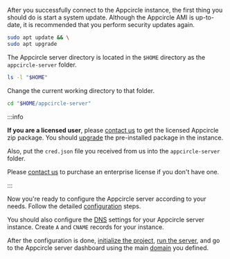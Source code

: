 After you successfully connect to the Appcircle instance, the first thing you should do is start a system update. Although the Appcircle AMI is up-to-date, it is recommended that you perform security updates again.

```bash
sudo apt update && \
sudo apt upgrade
```

The Appcircle server directory is located in the `$HOME` directory as the `appcircle-server` folder.

```bash
ls -l "$HOME"
```

Change the current working directory to that folder.

```bash
cd "$HOME/appcircle-server"
```

:::info

**If you are a licensed user**, please [contact us](https://appcircle.io/support/) to get the licensed Appcircle zip package. You should [upgrade](/self-hosted-appcircle/update) the pre-installed package in the instance.

Also, put the `cred.json` file you received from us into the `appcircle-server` folder.

Please [contact us](https://appcircle.io/support/) to purchase an enterprise license if you don't have one.

:::

Now you're ready to configure the Appcircle server according to your needs. Follow the detailed [configuration](/self-hosted-appcircle/install-server/docker#3-configure) steps.

You should also configure the [DNS](/self-hosted-appcircle/install-server/docker#4-dns-settings) settings for your Appcircle server instance. Create `A` and `CNAME` records for your instance.

After the configuration is done, [initialize the project](/docs/self-hosted-appcircle/install-server/docker.md#5-initialize-vault), [run the server](/self-hosted-appcircle/install-server/docker#6-run-server), and go to the Appcircle server dashboard using the main [domain](/self-hosted-appcircle/install-server/docker#4-dns-settings) you defined.

<Screenshot url='https://cdn.appcircle.io/docs/assets/be-2503-aws22-dashboard.png' />